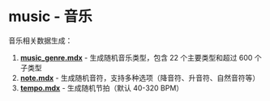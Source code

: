 # music - 音乐

音乐相关数据生成：

1. **[music_genre.mdx](/zh/docs/music/music_genre)** - 生成随机音乐类型，包含 22 个主要类型和超过 600 个子类型
2. **[note.mdx](/zh/docs/music/note)** - 生成随机音符，支持多种选项（降音符、升音符、自然音符等）
3. **[tempo.mdx](/zh/docs/music/tempo)** - 生成随机节拍（默认 40-320 BPM）